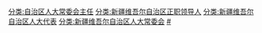 [[分类:自治区人大常委会主任|分类:自治区人大常委会主任]]
[[分类:新疆维吾尔自治区正职领导人|分类:新疆维吾尔自治区正职领导人]]
[[分类:新疆维吾尔自治区人大代表|分类:新疆维吾尔自治区人大代表]]
[[分类:新疆维吾尔自治区人大常委会|分类:新疆维吾尔自治区人大常委会]]
[[分类:新疆维吾尔自治区各级人大常委会主任|#]]